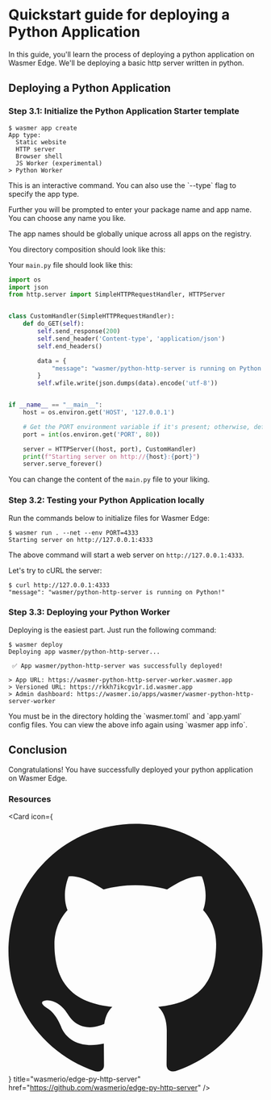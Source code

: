 
# Quickstart guide for deploying a Python Application

In this guide, you'll learn the process of deploying a python application on Wasmer Edge.
We'll be deploying a basic http server written in python.

## Deploying a Python Application

<Steps>

<Install />

<CliVersionCallout />

<Login />

### Step 3.1: Initialize the Python Application Starter template

```shell copy
$ wasmer app create
App type:
  Static website
  HTTP server
  Browser shell
  JS Worker (experimental)
> Python Worker
```

<Callout type="info" emoji="ℹ️">
  This is an interactive command. You can also use the `--type` flag to specify
  the app type.
</Callout>

Further you will be prompted to enter your package name and app name. You can choose any name you like.

<Callout type="warning" emoji="🚧">
  The app names should be globally unique across all apps on the registry.
</Callout>

You directory composition should look like this:

<FileTree>
  <FileTree.Folder name="src" defaultOpen>
    <FileTree.File name="main.py" />
  </FileTree.Folder>
  <FileTree.File name="wasmer.toml" />
  <FileTree.File name="app.yaml" />
</FileTree>

Your `main.py` file should look like this:

```python copy filename="src/main.py"
import os
import json
from http.server import SimpleHTTPRequestHandler, HTTPServer


class CustomHandler(SimpleHTTPRequestHandler):
    def do_GET(self):
        self.send_response(200)
        self.send_header('Content-type', 'application/json')
        self.end_headers()

        data = {
            "message": "wasmer/python-http-server is running on Python!"
        }
        self.wfile.write(json.dumps(data).encode('utf-8'))


if __name__ == "__main__":
    host = os.environ.get('HOST', '127.0.0.1')

    # Get the PORT environment variable if it's present; otherwise, default to 8000
    port = int(os.environ.get('PORT', 80))

    server = HTTPServer((host, port), CustomHandler)
    print(f"Starting server on http://{host}:{port}")
    server.serve_forever()
```

You can change the content of the `main.py` file to your liking.

### Step 3.2: Testing your Python Application locally

Run the commands below to initialize files for Wasmer Edge:

```shell copy
$ wasmer run . --net --env PORT=4333
Starting server on http://127.0.0.1:4333
```

The above command will start a web server on `http://127.0.0.1:4333`.

Let's try to cURL the server:

```shell copy
$ curl http://127.0.0.1:4333
"message": "wasmer/python-http-server is running on Python!"
```

### Step 3.3: Deploying your Python Worker

Deploying is the easiest part. Just run the following command:

```shell copy
$ wasmer deploy
Deploying app wasmer/python-http-server...

 ✅ App wasmer/python-http-server was successfully deployed!

> App URL: https://wasmer-python-http-server-worker.wasmer.app
> Versioned URL: https://rkkh7ikcgv1r.id.wasmer.app
> Admin dashboard: https://wasmer.io/apps/wasmer/wasmer-python-http-server-worker
```

<Callout type="info" emoji="ℹ️">
  You must be in the directory holding the `wasmer.toml` and `app.yaml` config
  files.
</Callout>

<Callout type="transparent" emoji="💁">
  You can view the above info again using `wasmer app info`.
</Callout>

</Steps>

## Conclusion

Congratulations! You have successfully deployed your python application on Wasmer Edge.

### Resources

<Card
  icon={
    <svg viewBox="0 0 24 24" className=" transform scale-[120%] mr-2">
      <path
        fill="currentColor"
        d="M12 .297c-6.63 0-12 5.373-12 12 0 5.303 3.438 9.8 8.205 11.385.6.113.82-.258.82-.577 0-.285-.01-1.04-.015-2.04-3.338.724-4.042-1.61-4.042-1.61C4.422 18.07 3.633 17.7 3.633 17.7c-1.087-.744.084-.729.084-.729 1.205.084 1.838 1.236 1.838 1.236 1.07 1.835 2.809 1.305 3.495.998.108-.776.417-1.305.76-1.605-2.665-.3-5.466-1.332-5.466-5.93 0-1.31.465-2.38 1.235-3.22-.135-.303-.54-1.523.105-3.176 0 0 1.005-.322 3.3 1.23.96-.267 1.98-.399 3-.405 1.02.006 2.04.138 3 .405 2.28-1.552 3.285-1.23 3.285-1.23.645 1.653.24 2.873.12 3.176.765.84 1.23 1.91 1.23 3.22 0 4.61-2.805 5.625-5.475 5.92.42.36.81 1.096.81 2.22 0 1.606-.015 2.896-.015 3.286 0 .315.21.69.825.57C20.565 22.092 24 17.592 24 12.297c0-6.627-5.373-12-12-12"
      />
    </svg>
  }
  title="wasmerio/edge-py-http-server"
  href="https://github.com/wasmerio/edge-py-http-server"
/>
